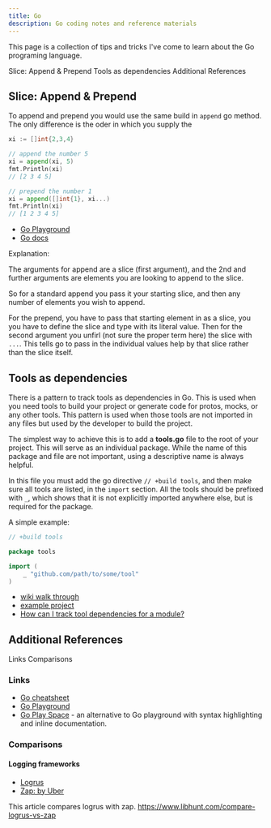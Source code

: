 ```yaml
---
title: Go
description: Go coding notes and reference materials
---
```


<PageDescription>

This page is a collection of tips and tricks I've come to learn about the Go programing language.

</PageDescription>

<AnchorLinks>
  <AnchorLink>Slice: Append & Prepend</AnchorLink>
  <AnchorLink>Tools as dependencies</AnchorLink>
  <AnchorLink>Additional References</AnchorLink>
</AnchorLinks>

## Slice: Append & Prepend

To append and prepend you would use the same build in `append` go method. The only difference is the oder in which you supply the

```go
xi := []int{2,3,4}

// append the number 5
xi = append(xi, 5)
fmt.Println(xi)
// [2 3 4 5]

// prepend the number 1
xi = append([]int{1}, xi...)
fmt.Println(xi)
// [1 2 3 4 5]
```

- [Go Playground](https://go.dev/play/p/P-InPKinGob)
- [Go docs](https://pkg.go.dev/builtin?utm_source=gopls#append)

Explanation:

The arguments for append are a slice (first argument), and the 2nd and further
arguments are elements you are looking to append to the slice.

So for a standard append you pass it your starting slice, and then any number
of elements you wish to append.

For the prepend, you have to pass that starting element in as a slice, you you
have to define the slice and type with its literal value. Then for the second
argument you unfirl (not sure the proper term here) the slice with `...`. This
tells go to pass in the individual values help by that slice rather than the
slice itself.

## Tools as dependencies

There is a pattern to track tools as dependencies in Go. This is used when you need tools to build your project or generate code for protos, mocks, or any other tools. This pattern is used when those tools are not imported in any files but used by the developer to build the project.

The simplest way to achieve this is to add a **tools.go** file to the root of your project. This will serve as an individual package. While the name of this package and file are not important, using a descriptive name is always helpful.

In this file you must add the go directive `// +build tools`, and then make sure all tools are listed, in the `import` section. All the tools should be prefixed with `_`, which shows that it is not explicitly imported anywhere else, but is required for the package.

A simple example:

```go path=path/to/project/tools.go
// +build tools

package tools

import (
	_ "github.com/path/to/some/tool"
)
```

<Title>Sources</Title>

- [wiki walk through](https://github.com/go-modules-by-example/index/blob/master/010_tools/README.md)
- [example project](https://github.com/go-modules-by-example/tools)
- [How can I track tool dependencies for a module?](https://github.com/golang/go/wiki/Modules#how-can-i-track-tool-dependencies-for-a-module)

## Additional References

<AnchorLinks small>
  <AnchorLink>Links</AnchorLink>
  <AnchorLink>Comparisons</AnchorLink>
</AnchorLinks>

### Links

- [Go cheatsheet](https://devhints.io/go)
- [Go Playground](https://go.dev/play/)
- [Go Play Space](https://goplay.space/) - an alternative to Go playground with syntax highlighting and inline documentation.

### Comparisons

#### Logging frameworks

- [Logrus](https://github.com/sirupsen/logrus)
- [Zap: by Uber](https://github.com/uber-go/zap)

This article compares logrus with zap. <https://www.libhunt.com/compare-logrus-vs-zap>
